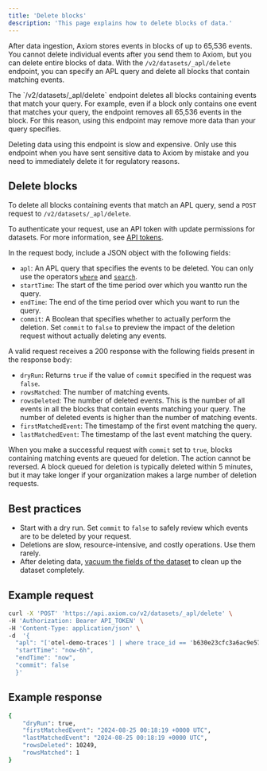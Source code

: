 ```yaml
---
title: 'Delete blocks'
description: 'This page explains how to delete blocks of data.'
---
```


After data ingestion, Axiom stores events in blocks of up to 65,536 events. You cannot delete individual events after you send them to Axiom, but you can delete entire blocks of data. With the `/v2/datasets/_apl/delete` endpoint, you can specify an APL query and delete all blocks that contain matching events.

<Warning>
The `/v2/datasets/_apl/delete` endpoint deletes all blocks containing events that match your query. For example, even if a block only contains one event that matches your query, the endpoint removes all 65,536 events in the block. For this reason, using this endpoint may remove more data than your query specifies.

Deleting data using this endpoint is slow and expensive. Only use this endpoint when you have sent sensitive data to Axiom by mistake and you need to immediately delete it for regulatory reasons.
</Warning>

## Delete blocks

To delete all blocks containing events that match an APL query, send a `POST` request to `/v2/datasets/_apl/delete`.

To authenticate your request, use an API token with update permissions for datasets. For more information, see [API tokens](/reference/tokens).

In the request body, include a JSON object with the following fields:

- `apl`: An APL query that specifies the events to be deleted. You can only use the operators [`where`](/apl/tabular-operators/where-operator) and [`search`](/apl/tabular-operators/search-operator).
- `startTime`: The start of the time period over which you wantto run the query.
- `endTime`: The end of the time period over which you want to run the query.
- `commit`: A Boolean that specifies whether to actually perform the deletion. Set `commit` to `false` to preview the impact of the deletion request without actually deleting any events.

A valid request receives a 200 response with the following fields present in the response body:

- `dryRun`: Returns `true` if the value of `commit` specified in the request was `false`.
- `rowsMatched`: The number of matching events.
- `rowsDeleted`: The number of deleted events. This is the number of all events in all the blocks that contain events matching your query. The number of deleted events is higher than the number of matching events.
- `firstMatchedEvent`: The timestamp of the first event matching the query.
- `lastMatchedEvent`: The timestamp of the last event matching the query.

When you make a successful request with `commit` set to `true`, blocks containing matching events are queued for deletion. The action cannot be reversed. A block queued for deletion is typically deleted within 5 minutes, but it may take longer if your organization makes a large number of deletion requests.

## Best practices

- Start with a dry run. Set `commit` to `false` to safely review which events are to be deleted by your request.
- Deletions are slow, resource-intensive, and costly operations. Use them rarely.
- After deleting data, [vacuum the fields of the dataset](/reference/datasets#vacuum-fields) to clean up the dataset completely.

## Example request

```bash
curl -X 'POST' 'https://api.axiom.co/v2/datasets/_apl/delete' \
-H 'Authorization: Bearer API_TOKEN' \
-H 'Content-Type: application/json' \
-d  '{
  "apl": "['otel-demo-traces'] | where trace_id == 'b630e23cfc3a6ac9e57fee13542b3e50'",
  "startTime": "now-6h",
  "endTime": "now",
  "commit": false
  }'
```

## Example response

```bash
{
    "dryRun": true,
    "firstMatchedEvent": "2024-08-25 00:18:19 +0000 UTC",
    "lastMatchedEvent": "2024-08-25 00:18:19 +0000 UTC",
    "rowsDeleted": 10249,
    "rowsMatched": 1
}
```
